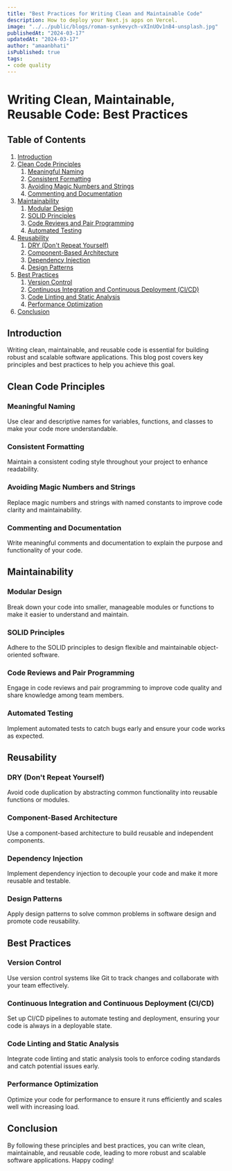 ```yaml
---
title: "Best Practices for Writing Clean and Maintainable Code"
description: How to deploy your Next.js apps on Vercel.
image: "../../public/blogs/roman-synkevych-vXInUOv1n84-unsplash.jpg"
publishedAt: "2024-03-17"
updatedAt: "2024-03-17"
author: "amaanbhati"
isPublished: true
tags: 
- code quality
---
```



# Writing Clean, Maintainable, Reusable Code: Best Practices

## Table of Contents

1. [Introduction](#introduction)
2. [Clean Code Principles](#clean-code-principles)
   1. [Meaningful Naming](#meaningful-naming)
   2. [Consistent Formatting](#consistent-formatting)
   3. [Avoiding Magic Numbers and Strings](#avoiding-magic-numbers-and-strings)
   4. [Commenting and Documentation](#commenting-and-documentation)
3. [Maintainability](#maintainability)
   1. [Modular Design](#modular-design)
   2. [SOLID Principles](#solid-principles)
   3. [Code Reviews and Pair Programming](#code-reviews-and-pair-programming)
   4. [Automated Testing](#automated-testing)
4. [Reusability](#reusability)
   1. [DRY (Don't Repeat Yourself)](#dry-dont-repeat-yourself)
   2. [Component-Based Architecture](#component-based-architecture)
   3. [Dependency Injection](#dependency-injection)
   4. [Design Patterns](#design-patterns)
5. [Best Practices](#best-practices)
   1. [Version Control](#version-control)
   2. [Continuous Integration and Continuous Deployment (CI/CD)](#continuous-integration-and-continuous-deployment-cicd)
   3. [Code Linting and Static Analysis](#code-linting-and-static-analysis)
   4. [Performance Optimization](#performance-optimization)
6. [Conclusion](#conclusion)

## Introduction

Writing clean, maintainable, and reusable code is essential for building robust and scalable software applications. This blog post covers key principles and best practices to help you achieve this goal.

## Clean Code Principles

### Meaningful Naming

Use clear and descriptive names for variables, functions, and classes to make your code more understandable.

### Consistent Formatting

Maintain a consistent coding style throughout your project to enhance readability.

### Avoiding Magic Numbers and Strings

Replace magic numbers and strings with named constants to improve code clarity and maintainability.

### Commenting and Documentation

Write meaningful comments and documentation to explain the purpose and functionality of your code.

## Maintainability

### Modular Design

Break down your code into smaller, manageable modules or functions to make it easier to understand and maintain.

### SOLID Principles

Adhere to the SOLID principles to design flexible and maintainable object-oriented software.

### Code Reviews and Pair Programming

Engage in code reviews and pair programming to improve code quality and share knowledge among team members.

### Automated Testing

Implement automated tests to catch bugs early and ensure your code works as expected.

## Reusability

### DRY (Don't Repeat Yourself)

Avoid code duplication by abstracting common functionality into reusable functions or modules.

### Component-Based Architecture

Use a component-based architecture to build reusable and independent components.

### Dependency Injection

Implement dependency injection to decouple your code and make it more reusable and testable.

### Design Patterns

Apply design patterns to solve common problems in software design and promote code reusability.

## Best Practices

### Version Control

Use version control systems like Git to track changes and collaborate with your team effectively.

### Continuous Integration and Continuous Deployment (CI/CD)

Set up CI/CD pipelines to automate testing and deployment, ensuring your code is always in a deployable state.

### Code Linting and Static Analysis

Integrate code linting and static analysis tools to enforce coding standards and catch potential issues early.

### Performance Optimization

Optimize your code for performance to ensure it runs efficiently and scales well with increasing load.

## Conclusion

By following these principles and best practices, you can write clean, maintainable, and reusable code, leading to more robust and scalable software applications. Happy coding!